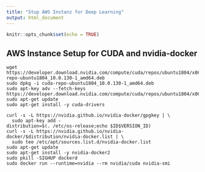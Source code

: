 ```yaml
---
title: "Stup AWS Instanz for Deep Learning"
output: html_document
---
```


```r
knitr::opts_chunk$set(echo = TRUE)
```

## AWS Instance Setup for CUDA and nvidia-docker

```shell
wget https://developer.download.nvidia.com/compute/cuda/repos/ubuntu1804/x86_64/cuda-repo-ubuntu1804_10.0.130-1_amd64.deb
sudo dpkg -i cuda-repo-ubuntu1804_10.0.130-1_amd64.deb
sudo apt-key adv --fetch-keys https://developer.download.nvidia.com/compute/cuda/repos/ubuntu1804/x86_64/7fa2af80.pub
sudo apt-get update
sudo apt-get install -y cuda-drivers
```

```shell
curl -s -L https://nvidia.github.io/nvidia-docker/gpgkey | \
  sudo apt-key add -
distribution=$(. /etc/os-release;echo $ID$VERSION_ID)
curl -s -L https://nvidia.github.io/nvidia-docker/$distribution/nvidia-docker.list | \
  sudo tee /etc/apt/sources.list.d/nvidia-docker.list
sudo apt-get update
sudo apt-get install -y nvidia-docker2
sudo pkill -SIGHUP dockerd
sudo docker run --runtime=nvidia --rm nvidia/cuda nvidia-smi
```


